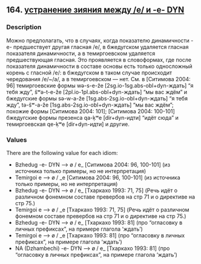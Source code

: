 ## 164. <a href =  'https://agricolamz.github.io/The_Circassian_Isoglosses_Database/164.html'>устранение зияния между /e/ и -e- DYN</a>
### Description

Можно предполагать, что в случаях, когда показателю динамичности -e- предшествует другая гласная /e/, в бжедугском удаляется гласная показателя динамичности, а в темиргоевском удаляется предшествующая гласная. Это проявляется в словоформах, где после показателя динамичности в составе основы есть только односложный корень с гласной /e/: в бжедугском в таком случае происходит чередования /e/~/a/, а в темиргоевском — нет. См. в [Ситимова 2004: 96] темиргоевские формы wə-s-e-že [2sg.io-1sg.abs-obl+dyn-ждать] "я тебя жду", ŝʷə-t-e-že [2pl.io-1pl.abs-obl+dyn-ждать] "мы вас ждём" и бжедугские формы sə-w-a-že [1sg.abs-2sg.io-obl+dyn-ждать] "я тебя жду", tə-ŝʷ-a-že [1sg.abs-2sg.io-obl+dyn-ждать] "мы вас ждём"; похожие формы [Ситимова 2004: 101]; [Ситимова 2004: 100-101] бжедугские формы презенса qa-ḳʷe [dir+dyn-идти] "идёт сюда" и темиргоевская qe-ḳʷe [dir+dyn-идти] и другие.

### Values
There are the following value for each idiom:

* Bzhedug  -e- DYN —> ø / e_ [Ситимова 2004: 96, 100-101] (из источника только примеры, но не интерпретация)
* Temirgoi  e —> ø / _e [Ситимова 2004: 96, 100-101] (из источника только примеры, но не интерпретация)
* Bzhedug  -e- DYN —> ø / e_ [Тхаркахо 1993: 71, 75] (Речь идёт о различном фонемном составе превербов на стр 71 и о директиве на стр 75.)
* Temirgoi  e —> ø / _e [Тхаркахо 1993: 71, 75] (Речь идёт о различном фонемном составе превербов на стр 71 и о директиве на стр 75.)
* Bzhedug  -e- DYN —> ø / e_ [Тхаркахо 1993: 81] (про "огласовку в личных префиксах", на примере глагола 'ждать')
* Temirgoi  e —> ø / _e [Тхаркахо 1993: 81] (про "огласовку в личных префиксах", на примере глагола 'ждать')
* NA (Dzhambechi) -e- DYN —> ø / e_ [Тхаркахо 1993: 81] (про "огласовку в личных префиксах", на примере глагола 'ждать')

